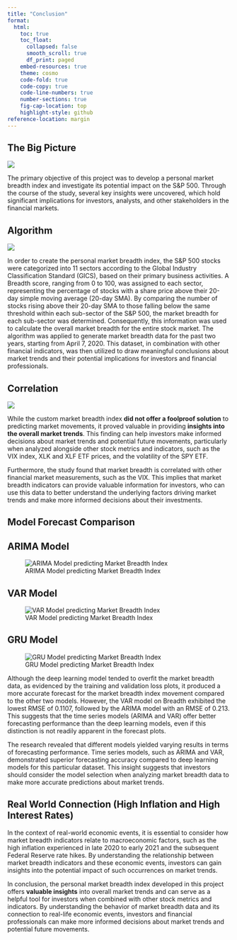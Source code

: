 ```yaml
---
title: "Conclusion"
format: 
  html:
    toc: true
    toc_float:
      collapsed: false
      smooth_scroll: true
      df_print: paged
    embed-resources: true
    theme: cosmo
    code-fold: true
    code-copy: true
    code-line-numbers: true
    number-sections: true
    fig-cap-location: top
    highlight-style: github
reference-location: margin
---
```


## The Big Picture

![](Big_pic.png)

The primary objective of this project was to develop a personal market breadth index and investigate its potential impact on the S&P 500. Through the course of the study, several key insights were uncovered, which hold significant implications for investors, analysts, and other stakeholders in the financial markets.

## Algorithm

![](algo.png)

In order to create the personal market breadth index, the S&P 500 stocks were categorized into 11 sectors according to the Global Industry Classification Standard (GICS), based on their primary business activities. A Breadth score, ranging from 0 to 100, was assigned to each sector, representing the percentage of stocks with a share price above their 20-day simple moving average (20-day SMA). By comparing the number of stocks rising above their 20-day SMA to those falling below the same threshold within each sub-sector of the S&P 500, the market breadth for each sub-sector was determined. Consequently, this information was used to calculate the overall market breadth for the entire stock market. The algorithm was applied to generate market breadth data for the past two years, starting from April 7, 2020. This dataset, in combination with other financial indicators, was then utilized to draw meaningful conclusions about market trends and their potential implications for investors and financial professionals.

## Correlation

![](corr.png)

While the custom market breadth index **did not offer a foolproof solution** to predicting market movements, it proved valuable in providing **insights into the overall market trends**. This finding can help investors make informed decisions about market trends and potential future movements, particularly when analyzed alongside other stock metrics and indicators, such as the VIX index, XLK and XLF ETF prices, and the volatility of the SPY ETF.

Furthermore, the study found that market breadth is correlated with other financial market measurements, such as the VIX. This implies that market breadth indicators can provide valuable information for investors, who can use this data to better understand the underlying factors driving market trends and make more informed decisions about their investments.

## Model Forecast Comparison

::: {.panel-tabset}

## ARIMA Model

![ARIMA Model predicting Market Breadth Index](ARIMA.png)

## VAR Model

![VAR Model predicting Market Breadth Index](var.png)

## GRU Model

![GRU Model predicting Market Breadth Index](gru_prediction.png)
:::

Although the deep learning model tended to overfit the market breadth data, as evidenced by the training and validation loss plots, it produced a more accurate forecast for the market breadth index movement compared to the other two models. However, the VAR model on Breadth exhibited the lowest RMSE of 0.1107, followed by the ARIMA model with an RMSE of 0.213. This suggests that the time series models (ARIMA and VAR) offer better forecasting performance than the deep learning models, even if this distinction is not readily apparent in the forecast plots.

The research revealed that different models yielded varying results in terms of forecasting performance. Time series models, such as ARIMA and VAR, demonstrated superior forecasting accuracy compared to deep learning models for this particular dataset. This insight suggests that investors should consider the model selection when analyzing market breadth data to make more accurate predictions about market trends.

## Real World Connection (High Inflation and High Interest Rates)

In the context of real-world economic events, it is essential to consider how market breadth indicators relate to macroeconomic factors, such as the high inflation experienced in late 2020 to early 2021 and the subsequent Federal Reserve rate hikes. By understanding the relationship between market breadth indicators and these economic events, investors can gain insights into the potential impact of such occurrences on market trends.

In conclusion, the personal market breadth index developed in this project offers **valuable insights** into overall market trends and can serve as a helpful tool for investors when combined with other stock metrics and indicators. By understanding the behavior of market breadth data and its connection to real-life economic events, investors and financial professionals can make more informed decisions about market trends and potential future movements.